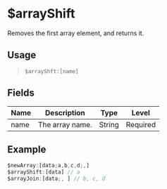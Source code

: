 # $arrayShift
Removes the first array element, and returns it.

## Usage
> `$arrayShft:[name]`

## Fields
| Name  | Description          | Type   | Level    |
| ----- | -------------------- | ------ | -------- |
| name  | The array name.      | String | Required |

## Example
```js
$newArray:[data;a,b,c,d;,]
$arrayShift:[data] // a
$arrayJoin:[data;, ] // b, c, d
```